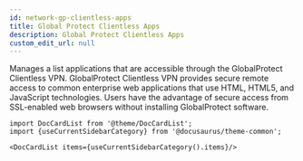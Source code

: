 ```yaml
---
id: network-gp-clientless-apps
title: Global Protect Clientless Apps
description: Global Protect Clientless Apps
custom_edit_url: null
---
```




Manages a list applications that are accessible through the GlobalProtect Clientless VPN. GlobalProtect
Clientless VPN provides secure remote access to common enterprise web applications that use HTML, HTML5,
and JavaScript technologies. Users have the advantage of secure access from SSL-enabled web browsers
without installing GlobalProtect software.




```mdx-code-block
import DocCardList from '@theme/DocCardList';
import {useCurrentSidebarCategory} from '@docusaurus/theme-common';

<DocCardList items={useCurrentSidebarCategory().items}/>
```
      